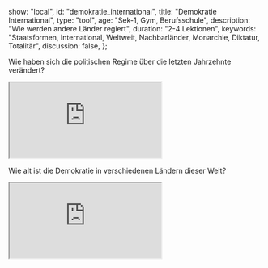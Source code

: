 
  show: "local",
  id: "demokratie_international",
  title: "Demokratie International",
  type: "tool",
  age: "Sek-1, Gym, Berufsschule",
  description: "Wie werden andere Länder regiert",
  duration: "2-4 Lektionen",
  keywords:
    "Staatsformen, International, Weltweit, Nachbarländer, Monarchie, Diktatur, Totalitär",
  discussion: false,
};

Wie haben sich die politischen Regime über die letzten Jahrzehnte verändert?

<ReadMore title="Statistik anzeigen">
  <iframe
    src="https://ourworldindata.org/grapher/political-regime-updated2016?time=2015"
    loading="lazy"
    style={{ width: "100%", height: "600px", border: "0px none" }}
  ></iframe>
</ReadMore>

Wie alt ist die Demokratie in verschiedenen Ländern dieser Welt?

<iframe
  src="https://ourworldindata.org/grapher/age-of-democracies"
  loading="lazy"
  style={{ width: "100%", height: "600px", border: "0px none" }}
></iframe>

